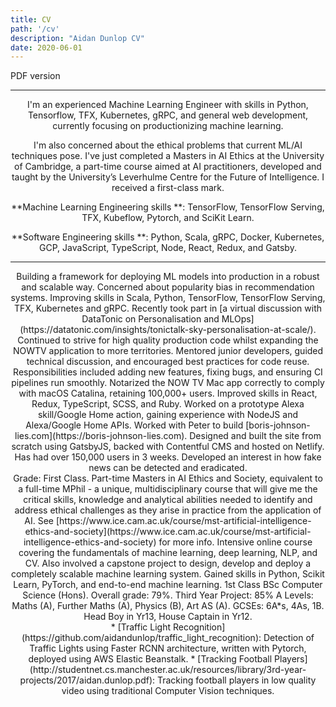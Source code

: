 ```yaml
---
title: CV
path: '/cv'
description: "Aidan Dunlop CV"
date: 2020-06-01
---
```


<Row title="CV" skipPDF>
    <Link external to='/aidan_dunlop_cv.pdf'>PDF version</Link>
</Row>

<Header/>

---

I'm an experienced Machine Learning Engineer with skills in Python, Tensorflow, TFX, Kubernetes, gRPC, and general web development, currently focusing on productionizing machine learning.

I'm also concerned about the ethical problems that current ML/AI techniques pose. I've just completed a Masters in AI Ethics at the University of Cambridge, a part-time course aimed at AI practitioners, developed and taught by the University’s Leverhulme Centre for the Future of Intelligence. I received a first-class mark.

**Machine Learning Engineering skills **: TensorFlow, TensorFlow Serving, TFX, Kubeflow, Pytorch, and SciKit Learn.

**Software Engineering skills **: Python, Scala, gRPC, Docker, Kubernetes, GCP, JavaScript, TypeScript, Node, React, Redux, and Gatsby.

---

<Section title="Recent experience" preExpanded="Sky" useAccordion>
    <Subsection title="Sky">
        <Item title="Machine Learning Engineer" time="Oct 2020 - Present">
            Building a framework for deploying ML models into production in a robust and scalable way. Concerned about popularity bias in recommendation systems. Improving skills in Scala, Python, TensorFlow, TensorFlow Serving, TFX, Kubernetes and gRPC. Recently took part in [a virtual discussion with DataTonic on Personalisation and MLOps](https://datatonic.com/insights/tonictalk-sky-personalisation-at-scale/).
        </Item>
        <Item title="Developer II" time="Mar 2020 - Oct 2020">
            Continued to strive for high quality production code whilst expanding the NOWTV application to more territories.
            Mentored junior developers, guided technical discussion, and encouraged best practices for code reuse.
        </Item>
        <Item title="Developer" time="Dec 2018 - Mar 2020">
            Responsibilities included adding new features, fixing bugs, and ensuring CI pipelines run smoothly. 
            Notarized the NOW TV Mac app correctly to comply with macOS Catalina, retaining 100,000+ users.
            Improved skills in React, Redux, TypeScript, SCSS, and Ruby.
        </Item>
        <Item title="Associate Software Developer" time="Jul 2017 - Dec 2018">
            Worked on a prototype Alexa skill/Google Home action, gaining experience with NodeJS and Alexa/Google Home APIs.
        </Item>
        <Item title="Summer Placement, Software Engineering Academy" time="Aug 2016 - Sep 2016"/>
    </Subsection>
    <Subsection title="Freelance work">
        <Item title="Client: Peter Oborne" time="Oct 2019">
            Worked with Peter to build [boris-johnson-lies.com](https://boris-johnson-lies.com). Designed and built the site from scratch using GatsbyJS, backed with Contentful CMS and hosted on Netlify. Has had over 150,000 users in 3 weeks. Developed an interest in how fake news can be detected and eradicated.
        </Item>
    </Subsection>
</Section>

<Section title="Education" preExpanded="University of Cambridge,Springboard,University of Manchester" useAccordion>
    <Subsection title="University of Cambridge">
        <Item title="MSt AI Ethics and Society" time="Sep 2021 - June 2023">
            Grade: First Class. Part-time Masters in AI Ethics and Society, equivalent to a full-time MPhil - a unique, multidisciplinary course that will give me the critical skills, knowledge and analytical abilities needed to identify and address ethical challenges as they arise in practice from the application of AI. See [https://www.ice.cam.ac.uk/course/mst-artificial-intelligence-ethics-and-society](https://www.ice.cam.ac.uk/course/mst-artificial-intelligence-ethics-and-society) for more info.
        </Item>
    </Subsection>
    <Subsection title="Springboard">
        <Item title="Machine Learning Engineering Career Track" time="Sep 2019 - May 2020">
            Intensive online course covering the fundamentals of machine learning, deep learning, NLP, and CV.
            Also involved a capstone project to design, develop and deploy a completely scalable machine learning system. 
            Gained skills in Python, Scikit Learn, PyTorch, and end-to-end machine learning.
        </Item>
    </Subsection>
    <Subsection title="University of Manchester">
        <Item title="BSc Computer Science" time="Sep 2014 - Jun 2017">
            1st Class BSc Computer Science (Hons). Overall grade: 79%. Third Year Project: 85%
        </Item>
    </Subsection>
    <Subsection title="Twyford C of E High School">
        <Item title="Student" time="Sep 2007 - Jun 2014">
            A Levels: Maths (A), Further Maths (A), Physics (B), Art AS (A).
            GCSEs: 6A*s, 4As, 1B.
            Head Boy in Yr13, House Captain in Yr12.
        </Item>
    </Subsection>
</Section>

<Section title="Projects">
* [Traffic Light Recognition](https://github.com/aidandunlop/traffic_light_recognition): Detection of Traffic Lights using Faster RCNN architecture, written with Pytorch, deployed using AWS Elastic Beanstalk.
* [Tracking Football Players](http://studentnet.cs.manchester.ac.uk/resources/library/3rd-year-projects/2017/aidan.dunlop.pdf): Tracking football players in low quality video using traditional Computer Vision techniques.
</Section>
